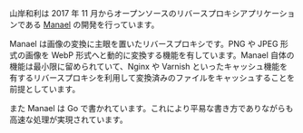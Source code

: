 
山岸和利は 2017 年 11 月からオープンソースのリバースプロキシアプリケーションである [Manael](https://manael.org/) の開発を行っています。

Manael は画像の変換に主眼を置いたリバースプロキシです。PNG や JPEG 形式の画像を WebP 形式へと動的に変換する機能を有しています。Manael 自体の機能は最小限に留められていて、Nginx や Varnish といったキャッシュ機能を有するリバースプロキシを利用して変換済みのファイルをキャッシュすることを前提としています。

また Manael は Go で書かれています。これにより平易な書き方でありながらも高速な処理が実現されています。

